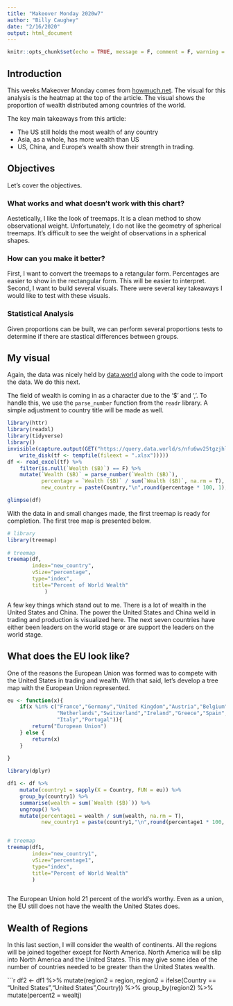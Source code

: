 ```yaml
---
title: "Makeover Monday 2020w7"
author: "Billy Caughey"
date: "2/16/2020"
output: html_document
---
```


```r
knitr::opts_chunk$set(echo = TRUE, message = F, comment = F, warning = F)
```

## Introduction

This weeks Makeover Monday comes from [howmuch.net](https://howmuch.net/articles/distribution-worlds-wealth-2019). The visual for this analysis is the heatmap at the top of the article. The visual shows the proportion of wealth distributed among countries of the world.

The key main takeaways from this article:

- The US still holds the most wealth of any country
- Asia, as a whole, has more wealth than US
- US, China, and Europe's wealth show their strength in trading.

## Objectives

Let's cover the objectives. 

### What works and what doesn't work with this chart?

Aestetically, I like the look of treemaps. It is a clean method to show observational weight. Unfortunately, I do not like the geometry of spherical treemaps. It's difficult to see the weight of observations in a spherical shapes.

### How can you make it better?

First,  I want to convert the treemaps to a retangular form. Percentages are easier to show in the rectangular form. This will be easier to interpret. Second, I want to build several visuals. There were several key takeaways I would like to test with these visuals.

### Statistical Analysis

Given proportions can be built, we can perform several proportions tests to determine if there are stastical differences between groups.

## My visual

Again, the data was nicely held by [data.world](https://data.world/makeovermonday/2020w7-world-wealth) along with the code to import the data. We do this next.

The field of wealth is coming in as a character due to the '$' and ','. To handle this, we use the `parse_number` function from the `readr` library. A simple adjustment to country title will be made as well.

```r

library(httr)
library(readxl)
library(tidyverse)
library()
invisible(capture.output(GET("https://query.data.world/s/nfu6wv25tgzjhli3s2ifu3xchhf4pt", 
    write_disk(tf <- tempfile(fileext = ".xlsx")))))
df <- read_excel(tf) %>%
    filter(is.null(`Wealth ($B)`) == F) %>%
    mutate(`Wealth ($B)` = parse_number(`Wealth ($B)`),
           percentage = `Wealth ($B)` / sum(`Wealth ($B)`, na.rm = T),
           new_country = paste(Country,"\n",round(percentage * 100, 1),"%")) 

glimpse(df)

```

With the data in and small changes made, the first treemap is ready for completion. The first tree map is presented below. 

```r

# library
library(treemap)
 
# treemap
treemap(df,
        index="new_country",
        vSize="percentage",
        type="index",
        title="Percent of World Wealth"
            )

```

A few key things which stand out to me. There is a lot of wealth in the United States and China. The power the United States and China weild in trading and production is visualized here. The next seven countries have either been leaders on the world stage or are support the leaders on the world stage. 

## What does the EU look like?

One of the reasons the European Union was formed was to compete with the United States in trading and wealth. With that said, let's develop a tree map with the European Union represented.

```r

eu <- function(x){
    if(x %in% c("France","Germany","United Kingdom","Austria","Belgium",
                "Netherlands","Switzerland","Ireland","Greece","Spain",
                "Italy","Portugal")){
        return("European Union")
    } else {
        return(x)
    } 
    
}

library(dplyr)

df1 <- df %>%
    mutate(country1 = sapply(X = Country, FUN = eu)) %>%
    group_by(country1) %>%
    summarise(wealth = sum(`Wealth ($B)`)) %>%
    ungroup() %>%
    mutate(percentage1 = wealth / sum(wealth, na.rm = T),
           new_country1 = paste(country1,"\n",round(percentage1 * 100, 1),"%"))


# treemap
treemap(df1,
        index="new_country1",
        vSize="percentage1",
        type="index",
        title="Percent of World Wealth"
        )



```

The European Union hold 21 percent of the world's worthy. Even as a union, the EU still does not have the wealth the United States does. 

## Wealth of Regions

In this last section, I will consider the wealth of continents. All the regions will be joined together except for North America. North America will be slip into North America and the United States. This may give some idea of the number of countries needed to be greater than the United States wealth.

```r

df2 <- df1 %>%
    mutate(region2 = region,
           region2 = ifelse(Country == "United States","United States",Courtry)) %>%
    group_by(region2) %>%
    mutate(percent2 = wealtj)









